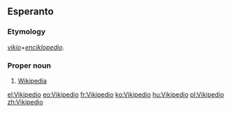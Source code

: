 ==Esperanto==

===Etymology===
''[[vikio]]''+''[[enciklopedio]]''.

===Proper noun===
{{eo-proper noun}}

# [[Wikipedia]]

[[el:Vikipedio]]
[[eo:Vikipedio]]
[[fr:Vikipedio]]
[[ko:Vikipedio]]
[[hu:Vikipedio]]
[[pl:Vikipedio]]
[[zh:Vikipedio]]
